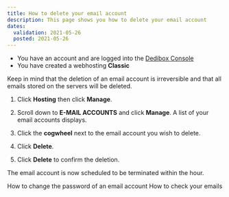 ```yaml
---
title: How to delete your email account
description: This page shows you how to delete your email account 
dates:
  validation: 2021-05-26
  posted: 2021-05-26
---
```


<Message type="requirement">

  - You have an account and are logged into the [Dedibox Console](https://console.online.net)
  - You have created a webhosting **Classic**

</Message>

<Message type="important">

Keep in mind that the deletion of an email account is irreversible and that all emails stored on the servers will be deleted.

</Message>


1. Click **Hosting** then click **Manage**.
2. Scroll down to **E-MAIL ACCOUNTS** and click **Manage**. A list of your email accounts displays.
3. Click the **cogwheel** next to the email account you wish to delete. 
4. Click **Delete**. 

    <Lightbox src="scaleway_delete_email_account.png" alt="" />

5. Click **Delete** to confirm the deletion.

    <Lightbox src="scaleway_confirm_deletion.png" alt="" />


<Message type="note">

The email account is now scheduled to be terminated within the hour. 

</Message>
    
<Navigation title="See Also">
  <PreviousButton to="/webhosting/classic/how-to/change-email-account-password/">How to change the password of an email account</PreviousButton>
  <NextButton to="/webhosting/classic/how-to/check-emails/">How to check your emails</NextButton>
</Navigation> 
